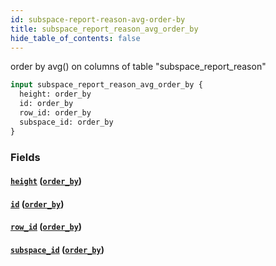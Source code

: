 ```yaml
---
id: subspace-report-reason-avg-order-by
title: subspace_report_reason_avg_order_by
hide_table_of_contents: false
---
```


order by avg() on columns of table "subspace_report_reason"

```graphql
input subspace_report_reason_avg_order_by {
  height: order_by
  id: order_by
  row_id: order_by
  subspace_id: order_by
}
```

### Fields

#### [`height`](#) ([`order_by`](../enums/order-by))

#### [`id`](#) ([`order_by`](../enums/order-by))

#### [`row_id`](#) ([`order_by`](../enums/order-by))

#### [`subspace_id`](#) ([`order_by`](../enums/order-by))
